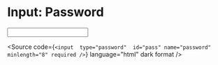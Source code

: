 
<Meta title="Atoms/Form/Input: Password" />

# Input: Password

<Unstyled>
  <input 
    type="password" 
    id="pass"
    name="password"
    minLength="8"
    required
  />
  
  <Source
    code={`
      <input 
        type="password" 
        id="pass"
        name="password"
        minlength="8"
        required
      />
    `}
    language="html"
    dark
    format
  />
</Unstyled>